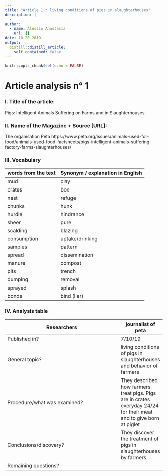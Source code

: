 ```yaml
---
title: "Article 1 : living conditions of pigs in slaughterhouses"
description: |-
  -
author:
  - name: Alessio Anastasia
    url: {}
date: 10-20-2019
output:
  distill::distill_article:
    self_contained: false
---
```


```r
knitr::opts_chunk$set(echo = FALSE)
```


# Article analysis n° 1 

### I. Title of the article: 
Pigs: Intelligent Animals Suffering on Farms and in Slaughterhouses  

### II. Name of the Magazine + Source [URL]:
The organisation Peta https://www.peta.org/issues/animals-used-for-food/animals-used-food-factsheets/pigs-intelligent-animals-suffering-factory-farms-slaughterhouses/

### III. Vocabulary

| words from the text | Synonym / explanation in   English |
| ------------------- | ---------------------------------- |
| mud                 | clay                               |
| crates              | box                                |
| nest                | refuge                             |
| chunks              | hunk                               |
| hurdle              | hindrance                          |
| sheer               | pure                               |
| scalding            | blazing                            |
| consumption         | uptake/drinking                    |
| samples             | pattern                            |
| spread              | dissemination                      |
| manure              | compost                            |
| pits                | trench                             |
| dumping             | removal                            |
| sprayed             | splash                             |
| bonds               | bind (lier)                        |

### IV. Analysis table

| Researchers                    |   journalist of peta   |
|--------------------------------|------|
| Published in?                  |   7/10/19  |
| General topic?                 |   living conditions of pigs in slaughterhouses and behavior of farmers   |
| Procedure/what   was examined? |   They described how farmers treat pigs. Pigs are in crates everyday 24/24 for their meat and to give born at piglet|
| Conclusions/discovery?         |   They discover the treatment of pigs in slaughterhouses by farmers   |
| Remaining questions?           |     |
